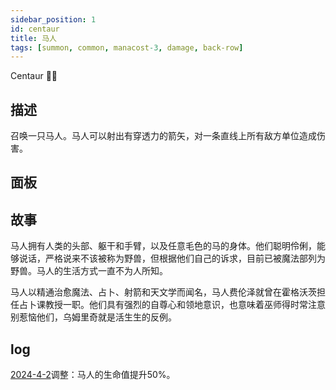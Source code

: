 ```yaml
---
sidebar_position: 1
id: centaur
title: 马人
tags: [summon, common, manacost-3, damage, back-row]
---
```


Centaur 🐴🏹

<!--truncate-->



<CardBasics cardKey={id}/>


## 描述

召唤一只马人。马人可以射出有穿透力的箭矢，对一条直线上所有敌方单位造成伤害。

## 面板


<LevelComponent/>


<CardDynamicTable cardKey={id}/>


<CardComplexTable cardKey={id}/>





## 故事

马人拥有人类的头部、躯干和手臂，以及任意毛色的马的身体。他们聪明伶俐，能够说话，严格说来不该被称为野兽，但根据他们自己的诉求，目前已被魔法部列为野兽。马人的生活方式一直不为人所知。

马人以精通治愈魔法、占卜、射箭和天文学而闻名，马人费伦泽就曾在霍格沃茨担任占卜课教授一职。他们具有强烈的自尊心和领地意识，也意味着巫师得时常注意别惹恼他们，乌姆里奇就是活生生的反例。


## log

[2024-4-2](/blog/240402-update-annc#adjustment)调整：马人的生命值提升50%。
